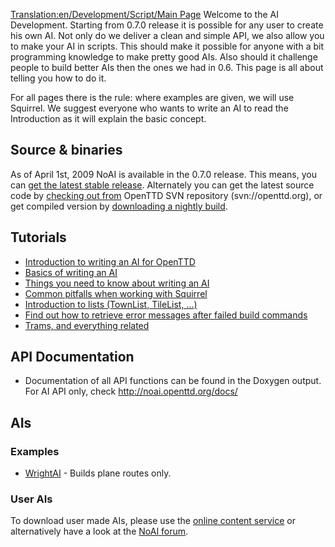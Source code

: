 [[Translation:en/Development/Script/Main Page]]
{{en/Development/Script/Navigation}}
Welcome to the AI Development. Starting from 0.7.0 release it is possible for any user to create his own AI. Not only do we deliver a clean and simple API, we also allow you to make your AI in scripts. This should make it possible for anyone with a bit programming knowledge to make pretty good AIs. Also should it challenge people to build better AIs then the ones we had in 0.6. This page is all about telling you how to do it.

For all pages there is the rule: where examples are given, we will use Squirrel. We suggest everyone who wants to write an AI to read the Introduction as it will explain the basic concept.

== Source & binaries ==
As of April 1st, 2009 NoAI is available in the 0.7.0 release. This means, you can [http://www.openttd.org/en/download-stable get the latest stable release]. Alternately you can get the latest source code by [[en/Development/FAQ development#how-do-i-get-the-svn-version-then|checking out from]] OpenTTD SVN repository (svn://openttd.org), or get compiled version by [http://www.openttd.org/en/download-trunk downloading a nightly build].

== Tutorials ==
* [[en/Development/Script/Introduction|Introduction to writing an AI for OpenTTD]]
* [[en/Development/Script/Basics|Basics of writing an AI]]
* [[en/Development/Script/Need To Know|Things you need to know about writing an AI]]
* [[en/Development/Script/Squirrel pitfalls|Common pitfalls when working with Squirrel]]
* [[en/Development/Script/Lists|Introduction to lists (TownList, TileList, ...)]]
* [[en/Development/Script/Last Error|Find out how to retrieve error messages after failed build commands]]
* [[en/Development/Script/Trams|Trams, and everything related]]

== API Documentation ==
* Documentation of all API functions can be found in the Doxygen output. For AI API only, check http://noai.openttd.org/docs/

== AIs ==
=== Examples ===
* [[en/Development/Script/WrightAI|WrightAI]] - Builds plane routes only.

=== User AIs ===
To download user made AIs, please use the [[en/Archive/Community/Content Service|online content service]] or alternatively have a look at the [http://www.tt-forums.net/viewforum.php?f=65 NoAI forum].
{{en/0.7-feature}}